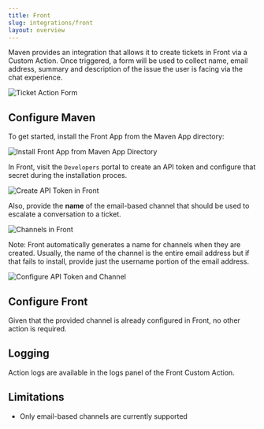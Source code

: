 ```yaml
---
title: Front
slug: integrations/front
layout: overview
---
```


Maven provides an integration that allows it to create tickets in Front via a Custom Action. Once triggered, a form will be used to collect name, email address, summary and description of the issue the user is facing via the chat experience.

![Ticket Action Form](/docs/assets/front/05_Front_Ticket_Action_Form.png)

## Configure Maven

To get started, install the Front App from the Maven App directory:

![Install Front App from Maven App Directory](/docs/assets/front/01_Front_App_Directory.png)

In Front, visit the `Developers` portal to create an API token and configure that secret during the installation proces.

![Create API Token in Front](/docs/assets/front/02_Front_Developers_API_Tokens.png)

Also, provide the **name** of the email-based channel that should be used to escalate a conversation to a ticket.

![Channels in Front](/docs/assets/front/03_Front_Developers_Channels.png)

Note: Front automatically generates a name for channels when they are created. Usually, the name of the channel is the entire email address but if that fails to install, provide just the username portion of the email address.

![Configure API Token and Channel](/docs/assets/front/04_Front_Install.png)

## Configure Front

Given that the provided channel is already configured in Front, no other action is required.

## Logging

Action logs are available in the logs panel of the Front Custom Action.

## Limitations

- Only email-based channels are currently supported